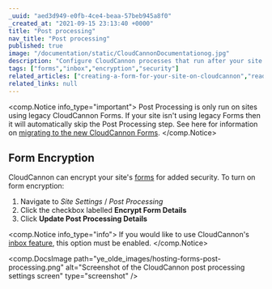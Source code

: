 ```yaml
---
_uuid: "aed3d949-e0fb-4ce4-beaa-57beb945a8f0"
_created_at: "2021-09-15 23:13:40 +0000"
title: "Post processing"
nav_title: "Post processing"
published: true
image: "/documentation/static/CloudCannonDocumentationog.jpg"
description: "Configure CloudCannon processes that run after your site builds."
tags: ["forms","inbox","encryption","security"]
related_articles: ["creating-a-form-for-your-site-on-cloudcannon","reading-form-submissions-in-your-inbox"]
related_links: null
---
```


<comp.Notice info_type="important">
  Post Processing is only run on sites using legacy CloudCannon Forms. If your site isn't using legacy Forms then it will automatically skip the Post Processing step. See here for information on [migrating to the new CloudCannon Forms](/documentation/articles/legacy-forms-migration-guide/).
</comp.Notice>

## Form Encryption
CloudCannon can encrypt your site's [forms](/documentation/articles/creating-a-form-for-your-site-on-cloudcannon/) for added security. To turn on form encryption:

1. Navigate to *Site Settings* / *Post Processing*
2. Click the checkbox labelled **Encrypt Form Details**
3. Click **Update Post Processing Details**

<comp.Notice info_type="info">
  If you would like to use CloudCannon's [inbox feature](/documentation/articles/reading-form-submissions-in-your-inbox/), this option must be enabled.
</comp.Notice>

<comp.DocsImage path="ye_olde_images/hosting-forms-post-processing.png" alt="Screenshot of the CloudCannon post processing settings screen" type="screenshot" />
